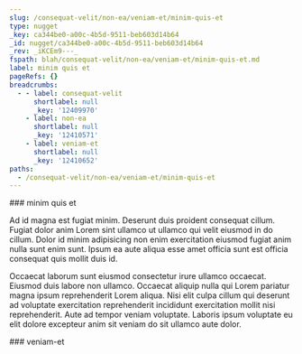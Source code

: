 ```yaml
---
slug: /consequat-velit/non-ea/veniam-et/minim-quis-et
type: nugget
_key: ca344be0-a00c-4b5d-9511-beb603d14b64
_id: nugget/ca344be0-a00c-4b5d-9511-beb603d14b64
_rev: _iKCEm9---_
fspath: blah/consequat-velit/non-ea/veniam-et/minim-quis-et.md
label: minim quis et
pageRefs: {}
breadcrumbs:
  - - label: consequat-velit
      shortlabel: null
      _key: '12409970'
    - label: non-ea
      shortlabel: null
      _key: '12410571'
    - label: veniam-et
      shortlabel: null
      _key: '12410652'
paths:
  - /consequat-velit/non-ea/veniam-et/minim-quis-et
---
```


<NuggetArea>
<Nugget slug="/consequat-velit/non-ea/veniam-et/minim-quis-et" type="nugget" _key="ca344be0-a00c-4b5d-9511-beb603d14b64" _id="nugget/ca344be0-a00c-4b5d-9511-beb603d14b64" _rev="_iKCEm9---_" fspath="blah/consequat-velit/non-ea/veniam-et/minim-quis-et.md" label="minim quis et" paths="/consequat-velit/non-ea/veniam-et/minim-quis-et">
<NuggetBody>
### minim quis et

Ad id magna est fugiat minim. Deserunt duis proident consequat cillum. Fugiat dolor anim Lorem sint ullamco ut ullamco qui velit eiusmod in do cillum. Dolor id minim adipisicing non enim exercitation eiusmod fugiat anim nulla sunt enim sunt. Ipsum ea aute aliqua esse amet officia sunt est officia consequat quis mollit duis id.

Occaecat laborum sunt eiusmod consectetur irure ullamco occaecat. Eiusmod duis labore non ullamco. Occaecat aliquip nulla qui Lorem pariatur magna ipsum reprehenderit Lorem aliqua. Nisi elit culpa cillum qui deserunt ad voluptate exercitation reprehenderit incididunt exercitation mollit nisi reprehenderit. Aute ad tempor veniam voluptate. Laboris ipsum voluptate eu elit dolore excepteur anim sit veniam do sit ullamco aute dolor.

</NuggetBody>
<Breadcrumbs>
<Crumbs>
<Crumb _key="12409970" label="consequat-velit" /><Crumb _key="12410571" label="non-ea" /><Crumb _key="12410652" label="veniam-et" />
</Crumbs>
</Breadcrumbs>
</Nugget>

<NuggetsInbound>
</NuggetsInbound>
<NuggetsOutbound>
</NuggetsOutbound>
</NuggetArea>
<PassagesInbound>
<Passage direction="inbound" type="passage" _key="12410652" _id="passage/12410652" _rev="_iKCEm86--A" label="veniam-et" passage="veniam-et" fspath="blah/consequat-velit/non-ea/veniam-et" paths="/consequat-velit/non-ea/veniam-et" slug="/consequat-velit/non-ea/veniam-et">
<NuggetBody>
### veniam-et

</NuggetBody>
<Breadcrumbs>
<Crumbs>
<Crumb _key="12409970" label="consequat-velit" /><Crumb _key="12410571" label="non-ea" />
</Crumbs>
</Breadcrumbs>
</Passage>

</PassagesInbound>
<PassagesOutbound>
</PassagesOutbound>